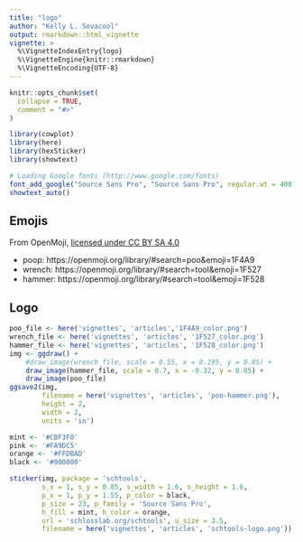 ```yaml
---
title: "logo"
author: "Kelly L. Sovacool"
output: rmarkdown::html_vignette
vignette: >
  %\VignetteIndexEntry{logo}
  %\VignetteEngine{knitr::rmarkdown}
  %\VignetteEncoding{UTF-8}
---
```


```r
knitr::opts_chunk$set(
  collapse = TRUE,
  comment = "#>"
)
```

```r
library(cowplot)
library(here)
library(hexSticker)
library(showtext)

# Loading Google fonts (http://www.google.com/fonts)
font_add_google("Source Sans Pro", "Source Sans Pro", regular.wt = 400, bold.wt = 600)
showtext_auto()
```

## Emojis

From OpenMoji, [licensed under CC BY SA 4.0](https://github.com/hfg-gmuend/openmoji/blob/master/LICENSE.txt)

- poop: https://openmoji.org/library/#search=poo&emoji=1F4A9
- wrench: https://openmoji.org/library/#search=tool&emoji=1F527
- hammer: https://openmoji.org/library/#search=tool&emoji=1F528

## Logo

```r
poo_file <- here('vignettes', 'articles','1F4A9_color.png')
wrench_file <- here('vignettes', 'articles', '1F527_color.png')
hammer_file <- here('vignettes', 'articles', '1F528_color.png')
img <- ggdraw() +
    #draw_image(wrench_file, scale = 0.55, x = 0.195, y = 0.05) +
    draw_image(hammer_file, scale = 0.7, x = -0.32, y = 0.05) +
    draw_image(poo_file) 
ggsave2(img, 
        filename = here('vignettes', 'articles', 'poo-hammer.png'),
        height = 2,
        width = 2,
        units = 'in')

mint <- '#CBF3F0'
pink <- '#FA9DC5'
orange <- '#FFDBAD'
black <- '#000000'

sticker(img, package = 'schtools', 
        s_x = 1, s_y = 0.85, s_width = 1.6, s_height = 1.6,
        p_x = 1, p_y = 1.55, p_color = black, 
        p_size = 23, p_family = 'Source Sans Pro', 
        h_fill = mint, h_color = orange,
        url = 'schlosslab.org/schtools', u_size = 3.5,
        filename = here('vignettes', 'articles', 'schtools-logo.png'))
```

